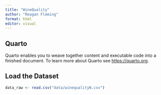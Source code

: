 ```yaml
---
title: "WineQuality"
author: "Reagan Fleming"
format: html
editor: visual
---
```


## Quarto

Quarto enables you to weave together content and executable code into a finished document. To learn more about Quarto see <https://quarto.org>.

## Load the Dataset

```r
data_raw <- read.csv("data/winequalityN.csv")
```
